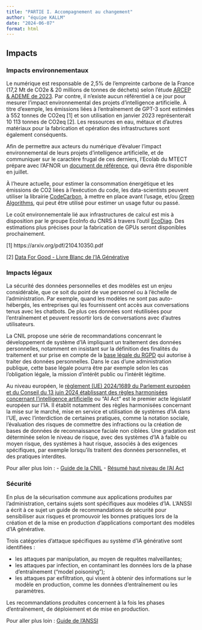 ```yaml
---
title: "PARTIE I. Accompagnement au changement"
author: "équipe KALLM"
date: "2024-06-07"
format: html
---
```


## Impacts

###	Impacts environnementaux

Le numérique est responsable de 2,5% de l’empreinte carbone de la France (17,2 Mt de CO2e & 20 millions de tonnes de déchets) selon l’étude [ARCEP & ADEME de 2023](https://www.arcep.fr/uploads/tx_gspublication/note-synthese-au-gouvernement-prospective-2030-2050_mars2023.pdf). Par contre, il n’existe aucun référentiel à ce jour pour mesurer l’impact environnemental des projets d’intelligence artificielle. À titre d'exemple, les émissions liées à l'entraînement de GPT-3 sont estimées à 552 tonnes de CO2eq [1] et son utilisation en janvier 2023 représenterait 10 113 tonnes de CO2eq [2]. Les ressources en eau, métaux et d'autres matériaux pour la fabrication et opération des infrastructures sont également conséquents. 

Afin de permettre aux acteurs du numérique d’évaluer l’impact environnemental de leurs projets d’intelligence artificielle, et de communiquer sur le caractère frugal de ces derniers, l'Ecolab du MTECT prépare avec l'AFNOR un [document de référence](https://normalisation.afnor.org/nos-solutions/afnor-spec/intelligence-artificielle-frugale/), qui devra être disponible en juillet.

À l'heure actuelle, pour estimer la consommation énergétique et les émissions de CO2 liées à l’exécution du code, les data-scientists peuvent utiliser la librairie [CodeCarbon](https://github.com/mlco2/codecarbon), à mettre en place avant l'usage, et/ou [Green Algorithms](https://www.green-algorithms.org/), qui peut être utilisé pour estimer un usage futur ou passé.

Le coût environnementale lié aux infrastructures de calcul est mis à disposition par le groupe EcoInfo du CNRS à travers l'outil [EcoDiag](https://ecoinfo.cnrs.fr/ecodiag-calcul/). Des estimations plus précises pour la fabrication de GPUs seront disponibles prochainement.

[1] https://arxiv.org/pdf/2104.10350.pdf

[2] [Data For Good - Livre Blanc de l'IA Générative](https://issuu.com/dataforgood/docs/dataforgood_livreblanc_iagenerative_v1.0?fr=sZGE0MjYyNjE5MTU)


 
###	Impacts légaux

La sécurité des données personnelles et des modèles est un enjeu considérable, que ce soit du point de vue personnel ou à l'échelle de l'administration. Par exemple, quand les modèles ne sont pas auto-hébergés, les entreprises qui les fournissent ont accès aux conversations tenus avec les chatbots. De plus ces données sont réutilisées pour l'entraînement et peuvent ressortir lors de conversations avec d'autres utilisateurs.

La CNIL propose une série de recommandations concenrant le développement de système d'IA impliquant un traitement des données personnelles, notamment en insistant sur la définition des finalités du traitement et sur prise en compte de la [base légale du RGPD](https://www.cnil.fr/fr/les-bases-legales/liceite-essentiel-sur-les-bases-legales) qui autorise à traiter des données personnelles. Dans le cas d'une administration publique, cette base légale pourra être par exemple selon les cas l'obligation légale, la mission d'intérêt public ou l'intérêt légitime.

Au niveau européen, le [règlement (UE) 2024/1689 du Parlement européen et du Conseil du 13 juin 2024 établissant des règles harmonisées concernant l'intelligence artificielle](https://eur-lex.europa.eu/legal-content/FR/TXT/?uri=OJ:L_202401689) ou "AI Act" est le premier acte législatif européen sur l'IA. Il établit notamment des règles harmonisées concernant la mise sur le marché, mise en service et utilisation de systèmes d'IA dans l'UE, avec l'interdiction de certaines pratiques, comme la notation sociale, l'évaluation des risques de commettre des infractions ou la création de bases de données de reconnaissance faciale non ciblées. Une gradation est déterminée selon le niveau de risque, avec des systèmes d'IA à faible ou moyen risque, des systèmes à haut risque, associés à des exigences spécifiques, par exemple lorsqu'ils traitent des données personnelles, et des pratiques interdites.

Pour aller plus loin : 
- [Guide de la CNIL](https://www.cnil.fr/fr/ia-la-cnil-publie-ses-premieres-recommandations-sur-le-developpement-des-systemes-dintelligence)
- [Résumé haut niveau de l'AI Act](https://artificialintelligenceact.eu/fr/high-level-summary/)
 
###	Sécurité

En plus de la sécurisation commune aux applications produites par l'administration, certains sujets sont spécifiques aux modèles d'IA. L'ANSSI a écrit à ce sujet un guide de recommandations de sécurité pour sensibiliser aux risques et promouvoir les bonnes pratiques lors de la création et de la mise en production d'applications comportant des modèles d'IA générative.

Trois catégories d'attaque spécifiques au système d'IA générative sont identifiées :

- les attaques par manipulation, au moyen de requêtes malveillantes;
- les attaques par infection, en contaminant les données lors de la phase d'entraînement ("model poisoning");
- les attaques par exfiltration, qui visent à obtenir des informations sur le modèle en production, comme les données d'entraînement ou les paramètres.

Les recommandations produites concernent à la fois les phases d'entraînement, de déploiement et de mise en production.

Pour aller plus loin : [Guide de l'ANSSI](https://cyber.gouv.fr/publications/recommandations-de-securite-pour-un-systeme-dia-generative)